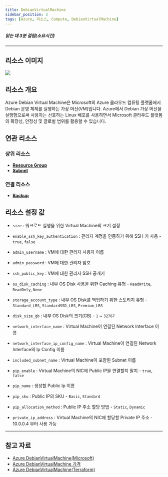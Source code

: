 ```yaml
---
title: DebianVirtualMachine
sidebar_position: 3
tags: [Azure, 리소스, Compute, DebianVirtualMachine]
---
```





##### 읽는 데 3분 걸림(소요시간)

*****

## 리소스 이미지
<img src={icon} />

## 리소스 개요
Azure Debian Virtual Machine은 Microsoft의 Azure 클라우드 컴퓨팅 플랫폼에서 Debian 운영 체제를 실행하는 가상 머신(VM)입니다.
Azure에서 Debian 가상 머신을 실행함으로써 사용자는 선호하는 Linux 배포를 사용하면서 Microsoft 클라우드 플랫폼의 확장성, 안정성 및 글로벌 범위를 활용할 수 있습니다.
 



## 연관 리소스
### 상위 리소스
- [**Resource Group**](https://docs.cstudio.app/docs/resource/azure/Base/ResourceGroup)
- [**Subnet**](https://docs.cstudio.app/docs/resource/azure/Network/Subnet)

### 연결 리소스
- [**Backup**](https://docs.cstudio.app/docs/resource/azure/RecoveryServices/Backup)



## 리소스 설정 값
- ```size``` : 워크로드 실행을 위한 Virtual Machine의 크기 설정
- ```enable_ssh_key_authentication``` : 관리자 계정을 인증하기 위해 SSH 키 사용 - ```true```, ```false```

- ```admin_username``` : VM에 대한 관리자 사용자 이름

- ```admin_password``` : VM에 대한 관리자 암호

- ```ssh_public_key``` : VM에 대한 관리자 SSH 공개키

- ```os_disk_caching``` : 내부 OS Disk 사용을 위한 Caching 유형 - ```ReadWrite```, ```ReadOnly```, ```None```

- ```storage_account_type``` : 내부 OS Disk를 백업하기 위한 스토리지 유형 -  ```Standard_LRS```, ```StandardSSD_LRS```, ```Premium_LRS```

- ```disk_size_gb``` : 내부 OS Disk의 크기(GB) -  ```1``` ~ ```32767```

- ```network_interface_name``` : Virtual Machine이 연결된 Network Interface 이름 

- ```network_interface_ip_config_name``` : Virtual Machine이 연결된 Network Interface의 Ip Config 이름

- ```included_subnet_name``` : Virtual Machine이 포함된 Subnet 이름

- ```pip_enable``` : Virtual Machine의 NIC에 Public IP을 연결할지 말지 - ```true```, ```false```

- ```pip_name``` : 생성할 Public Ip 이름

- ```pip_sku``` : Public IP의 SKU - ```Basic```, ```Standard```

- ```pip_allocation_method``` : Public IP 주소 할당 방법 - ```Static```, ```Dynamic```

- ```private_ip_address``` : Virtual Machine의 NIC에 할당할 Private IP 주소 - 10.0.0.4 부터 사용 가능



*****
## 참고 자료
- [Azure DebianVirtualMachine(Microsoft)](https://learn.microsoft.com/ko-kr/azure/virtual-machines/overview)
- [Azure DebianVirtualMachine 가격](https://azure.microsoft.com/en-us/pricing/details/virtual-machines/linux/)
- [Azure DebianVirtualMachine(Terraform)](https://registry.terraform.io/providers/hashicorp/azurerm/latest/docs/resources/linux_virtual_machine)
